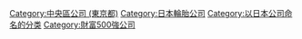 [[Category:中央區公司_(東京都)|Category:中央區公司 (東京都)]]
[[Category:日本輪胎公司|Category:日本輪胎公司]]
[[Category:以日本公司命名的分类|Category:以日本公司命名的分类]]
[[Category:財富500強公司|Category:財富500強公司]]